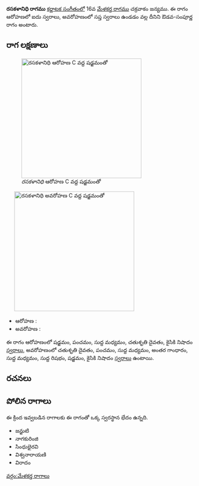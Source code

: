 {{Infobox ragam
	| name          	= రసకళానిధి
	| synonym	    	= 
	| mela          	= 
	| chakra        	= 
	| janaka        	= 
	| type          	= ఔడవ-సంపూర్ణ
	| arohanam      	= {{svaraC|S|P|M1|D2|N2}} 
	| avarohanam    	= {{svaraC|D2|P|M1|G3|M1|R1|S|N2}}
	| jeeva         	=
	| chhaya        	=
	| nyasa         	=
	| vishesha      	= 
	| equivalent  		= 
}}
{{కర్ణాటక సంగీత రాగాలు}}
'''రసకళానిధి రాగము''' [[కర్ణాటక సంగీతం]]లో 16వ [[మేళకర్త రాగము]] చక్రవాకం జన్యము.  ఈ రాగం ఆరోహణలో ఐదు స్వరాలు, అవరోహణంలో సప్త స్వరాలు ఉండడం వల్ల దీనిని ఔడవ-సంపూర్ణ రాగం అంటారు.


==రాగ లక్షణాలు==
[[Image:rasakalanidhi_ar_kb2wiki.png|thumb|right|316px|''రసకళానిధి'' ఆరోహణ C వద్ద షడ్జమంతో]]
	[[Image:rasakalanidhi_av_kb2wiki.png|thumb|right|316px|''రసకళానిధి'' అవరోహణ C వద్ద షడ్జమంతో]]

* ఆరోహణ : {{svaraC|S|P|M1|D2|N2}} 
* అవరోహణ : {{svaraC|D2|P|M1|G3|M1|R1|S|N2}}

ఈ రాగం ఆరోహణంలో షడ్జమం, పంచమం, సుద్ద మధ్యమం, చతుశృతి దైవతం, కైసికి నిషాదం [[స్వరాలు]], అవరోహణంలో చతుశృతి దైవతం, పంచమం, సుద్ద మధ్యమం, అంతర గాంధారం, సుద్ద మధ్యమం, సుద్ద  రిషభం, షడ్జమం, కైసికి నిషాదం [[స్వరాలు]] ఉంటాయి.

==రచనలు==



==పోలిన రాగాలు==
ఈ క్రింద ఇవ్వబడిన రాగాలకు ఈ రాగంతో ఒక్క స్వరస్థాన భేదం ఉన్నది.
* జన్జుటి
* నాగకురింజి
* సింధుభైరవి
* విశ్వనారాయణి
* విరాదం



[[వర్గం:మేళకర్త రాగాలు]]
